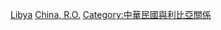 [[Category:中華民國駐非洲大使|Libya]]
[[Category:駐利比亞大使|China, R.O.]]
[[Category:中華民國與利比亞關係|Category:中華民國與利比亞關係]]